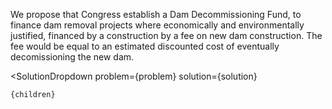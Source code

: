 

We propose that Congress establish a Dam Decommissioning Fund, to finance dam removal projects where economically and environmentally justified, financed by a construction by a fee on new dam construction. The fee would be equal to an estimated discounted cost of eventually decomissioning the new dam.

  <SolutionDropdown 
    problem={problem} 
    solution={solution}
  >
    {children}
  </SolutionDropdown>